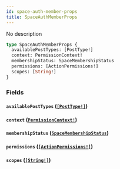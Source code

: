 ```yaml
---
id: space-auth-member-props
title: SpaceAuthMemberProps
---
```


No description

```graphql
type SpaceAuthMemberProps {
  availablePostTypes: [PostType!]
  context: PermissionContext!
  membershipStatus: SpaceMembershipStatus
  permissions: [ActionPermissions!]
  scopes: [String!]
}
```

### Fields

#### `availablePostTypes` ([`[PostType!]`](/graphql/objects/post-type))

#### `context` ([`PermissionContext!`](/graphql/enums/permission-context))

#### `membershipStatus` ([`SpaceMembershipStatus`](/graphql/enums/space-membership-status))

#### `permissions` ([`[ActionPermissions!]`](/graphql/objects/action-permissions))

#### `scopes` ([`[String!]`](/graphql/scalars/string))
